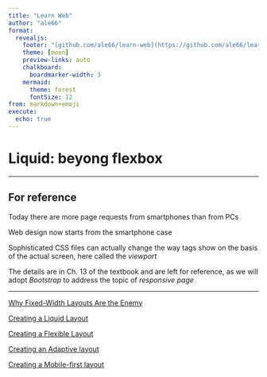 ```yaml
---
title: "Learn Web"
author: "ale66"
format: 
  revealjs:
    footer: "[github.com/ale66/learn-web](https://github.com/ale66/learn-web)&nbsp;&nbsp;&nbsp;"
    theme: [moon]
    preview-links: auto
    chalkboard: 
      boardmarker-width: 3
    mermaid:
      theme: forest
      fontSize: 12
from: markdown+emoji
execute:
  echo: true
---
```


# Liquid: beyong flexbox


---

## For reference

Today there are more page requests from smartphones than from PCs

Web design now starts from the smartphone case

Sophisticated CSS files can actually change the way tags show on the basis of the actual screen, here called the *viewport*

The details are in Ch. 13 of the textbook and are left for reference, as we will adopt *Bootstrap* to address the topic of *responsive page*


---

[Why Fixed-Width Layouts Are the Enemy](https://webdesignplayground.io/lessons/13-1-0)

[Creating a Liquid Layout](https://webdesignplayground.io/lessons/13-2-0)

[Creating a Flexible Layout](https://webdesignplayground.io/lessons/13-3-0)

[Creating an Adaptive layout](https://webdesignplayground.io/lessons/13-4-0)

[Creating a Mobile-first layout](https://webdesignplayground.io/lessons/13-5-0)